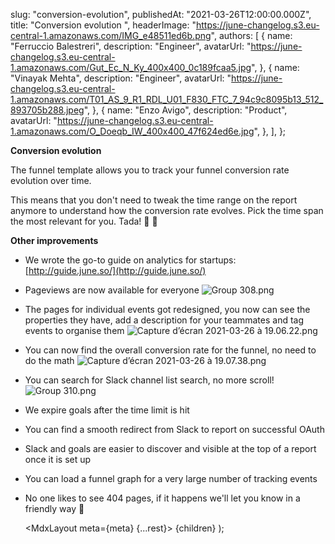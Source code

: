 
  slug: "conversion-evolution",
  publishedAt: "2021-03-26T12:00:00.000Z",
  title: "Conversion evolution ",
  headerImage:
    "https://june-changelog.s3.eu-central-1.amazonaws.com/IMG_e48511ed6b.png",
  authors: [
    {
      name: "Ferruccio Balestreri",
      description: "Engineer",
      avatarUrl:
        "https://june-changelog.s3.eu-central-1.amazonaws.com/Gut_Ec_N_Ky_400x400_0c189fcaa5.jpg",
    },
    {
      name: "Vinayak Mehta",
      description: "Engineer",
      avatarUrl:
        "https://june-changelog.s3.eu-central-1.amazonaws.com/T01_AS_9_R1_RDL_U01_F830_FTC_7_94c9c8095b13_512_893705b288.jpeg",
    },
    {
      name: "Enzo Avigo",
      description: "Product",
      avatarUrl:
        "https://june-changelog.s3.eu-central-1.amazonaws.com/O_Doeqb_IW_400x400_47f624ed6e.jpg",
    },
  ],
};

**Conversion evolution**

The funnel template allows you to track your funnel conversion rate evolution over time.

This means that you don't need to tweak the time range on the report anymore to understand how the conversion rate evolves. Pick the time span the most relevant for you. Tada! 🎊 🎉

**Other improvements**

- We wrote the go-to guide on analytics for startups: [http://guide.june.so/](http://guide.june.so/)
- Pageviews are now available for everyone
  ![Group 308.png](https://june-changelog.s3.eu-central-1.amazonaws.com/Group_308_929c2f7253.png)
- The pages for individual events got redesigned, you now can see the properties they have, add a description for your teammates and tag events to organise them
  ![Capture d’écran 2021-03-26 à 19.06.22.png](https://june-changelog.s3.eu-central-1.amazonaws.com/Capture_d_ecran_2021_03_26_a_19_06_22_40bad318c1.png)
- You can now find the overall conversion rate for the funnel, no need to do the math
  ![Capture d’écran 2021-03-26 à 19.07.38.png](https://june-changelog.s3.eu-central-1.amazonaws.com/Capture_d_ecran_2021_03_26_a_19_07_38_7f03b06122.png)
- You can search for Slack channel list search, no more scroll!
  ![Group 310.png](https://june-changelog.s3.eu-central-1.amazonaws.com/Group_310_f02e6a5d39.png)
- We expire goals after the time limit is hit
- You can find a smooth redirect from Slack to report on successful OAuth
- Slack and goals are easier to discover and visible at the top of a report once it is set up
- You can load a funnel graph for a very large number of tracking events
- No one likes to see 404 pages, if it happens we'll let you know in a friendly way 💜

  <MdxLayout meta={meta} {...rest}>
    {children}
  </MdxLayout>
);
